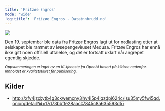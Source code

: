 ```yaml
---
title: 'Fritzøe Engros'
mode: 'wide'
'og:title': 'Fritzøe Engros - Datainnbrudd.no'
---
```


<Frame>
<img src="/images/fritzoe-engros.png" noZoom/>
</Frame>

Den 19. september ble data fra Fritzøe Engros lagt ut for nedlasting etter at selskapet ble rammet av løsepengeviruset Medusa. Fritzøe Engros har ennå ikke gitt noen offisiell uttalelse, og det er fortsatt uklart når angrepet egentlig skjedde.

<sup><i>Oppsummeringen er laget av en KI-tjeneste fra OpenAI basert på kildene nedenfor. Innholdet er kvalitetssikret før publisering.</i></sup>

## Kilder
- http://xfv4jzckytb4g3ckwemcny3ihv4i5p4lqzdpi624cxisu35my5fwi5qd.onion/detail?id=17d73bbffe28aac37845c8a635593d57
